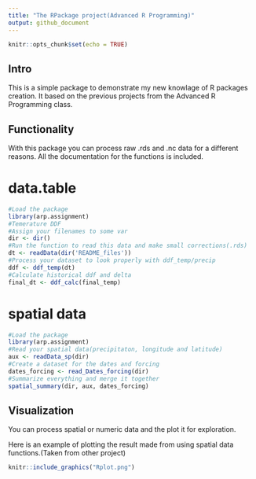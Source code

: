 ```yaml
---
title: "The RPackage project(Advanced R Programming)"
output: github_document
---
```


```r
knitr::opts_chunk$set(echo = TRUE)
```

## Intro

This is a simple package to demonstrate my new knowlage of R packages creation. 
It based on the previous projects from the Advanced R Programming class.

## Functionality

With this package you can process raw .rds and .nc data for a different reasons.
All the documentation for the functions is included.

# data.table 

```r
#Load the package
library(arp.assignment)
#Temerature DDF
#Assign your filenames to some var
dir <- dir()
#Run the function to read this data and make small corrections(.rds)
dt <- readData(dir('README_files'))
#Process your dataset to look properly with ddf_temp/precip
ddf <- ddf_temp(dt)
#Calculate historical ddf and delta
final_dt <- ddf_calc(final_temp)
```
# spatial data
```r
#Load the package
library(arp.assignment)
#Read your spatial data(precipitaton, longitude and latitude)
aux <- readData_sp(dir)
#Create a dataset for the dates and forcing
dates_forcing <- read_Dates_forcing(dir)
#Summarize everything and merge it together
spatial_summary(dir, aux, dates_forcing)
```


## Visualization 

You can process spatial or numeric data and the plot it for exploration.

Here is an example of plotting the result made from using spatial data functions.(Taken from other project)

```r
knitr::include_graphics("Rplot.png")
```


